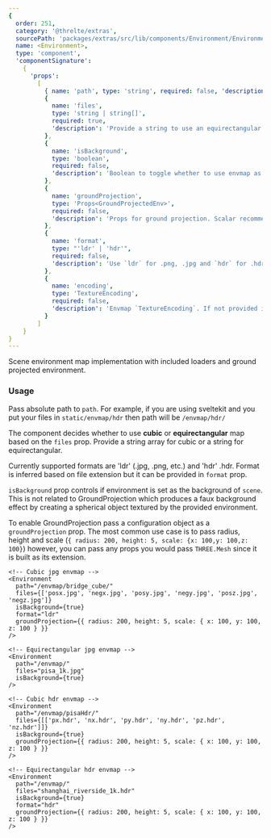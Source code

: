 ```yaml
---
{
  order: 251,
  category: '@threlte/extras',
  sourcePath: 'packages/extras/src/lib/components/Environment/Environment.svelte',
  name: <Environment>,
  type: 'component',
  'componentSignature':
    {
      'props':
        [
          { name: 'path', type: 'string', required: false, 'description': 'Defaults to "/"' },
          {
            name: 'files',
            type: 'string | string[]',
            required: true,
            'description': 'Provide a string to use an equirectangular envmap and a string array to use a cubic envmap'
          },
          {
            name: 'isBackground',
            type: 'boolean',
            required: false,
            'description': 'Boolean to toggle whether to use envmap as a scene background.'
          },
          {
            name: 'groundProjection',
            type: 'Props<GroundProjectedEnv>',
            required: false,
            'description': 'Props for ground projection. Scalar recommended to 100. Depending on envmap and project requirements, good starting point is radius: 200, height: 5.'
          },
          {
            name: 'format',
            type: "'ldr' | 'hdr'",
            required: false,
            'description': 'Use `ldr` for .png, .jpg and `hdr` for .hdr file formats'
          },
          {
            name: 'encoding',
            type: 'TextureEncoding',
            required: false,
            'description': 'Envmap `TextureEncoding`. If not provided it defaults to `sRGBEncoding` for cubemap and `LinearEncoding` for equirectangular'
          }
        ]
    }
}
---
```


Scene environment map implementation with included loaders and ground projected environment.

<Example path="extras/environment" />

### Usage

Pass absolute path to `path`. For example, if you are using sveltekit and you put your files in `static/envmap/hdr` then path will be `/envmap/hdr/`

The component decides whether to use **cubic** or **equirectangular** map based on the `files` prop. Provide a string array for cubic or a string for equirectangular.

Currently supported formats are 'ldr' (.jpg, .png, etc.) and 'hdr' .hdr. Format is inferred based on file extension but it can be provided in `format` prop.

`isBackground` prop controls if environment is set as the background of `scene`. This is not related to GroundProjection which produces a faux background effect by creating a spherical object textured by the provided environment.

To enable GroundProjection pass a configuration object as a `groundProjection` prop. The most common use case is to pass radius, height and scale (`{ radius: 200, height: 5, scale: {x: 100,y: 100,z: 100}`) however, you can pass any props you would pass `THREE.Mesh` since it is built as its extension.

```svelte
<!-- Cubic jpg envmap -->
<Environment
  path="/envmap/bridge_cube/"
  files={['posx.jpg', 'negx.jpg', 'posy.jpg', 'negy.jpg', 'posz.jpg', 'negz.jpg']}
  isBackground={true}
  format="ldr"
  groundProjection={{ radius: 200, height: 5, scale: { x: 100, y: 100, z: 100 } }}
/>

<!-- Equirectangular jpg envmap -->
<Environment
  path="/envmap/"
  files="pisa_1k.jpg"
  isBackground={true}
/>

<!-- Cubic hdr envmap -->
<Environment
  path="/envmap/pisaHdr/"
  files={[['px.hdr', 'nx.hdr', 'py.hdr', 'ny.hdr', 'pz.hdr', 'nz.hdr']]}
  isBackground={true}
  groundProjection={{ radius: 200, height: 5, scale: { x: 100, y: 100, z: 100 } }}
/>

<!-- Equirectangular hdr envmap -->
<Environment
  path="/envmap/"
  files="shanghai_riverside_1k.hdr"
  isBackground={true}
  format="hdr"
  groundProjection={{ radius: 200, height: 5, scale: { x: 100, y: 100, z: 100 } }}
/>
```

